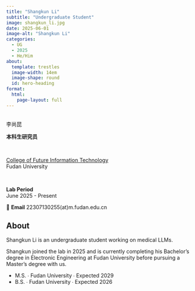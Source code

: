 ```yaml
---
title: "Shangkun Li"
subtitle: "Undergraduate Student"
image: shangkun_li.jpg
date: 2025-06-01
image-alt: "Shangkun Li"
categories:
  - UG
  - 2025
  - He/Him
about:
  template: trestles
  image-width: 14em
  image-shape: round
  id: hero-heading
format:
  html:
    page-layout: full
---
```


::: {#hero-heading}

&nbsp;
<div class="h1">李尚昆</div>

**本科生研究员**  

&nbsp;

[College of Future Information Technology](https://ercalt.fudan.edu.cn/)  
Fudan University

&nbsp;

**Lab Period**  
June 2025 - Present

📧 **Email** 22307130255(at)m.fudan.edu.cn

:::

## About

::: {.grid}

::: {.g-col-6 #about-me-1}

Shangkun Li is an undergraduate student working on medical LLMs.

:::

::: {.g-col-6 #about-me-2}

Shangkun joined the lab in 2025 and is currently completing his Bachelor's degree in Electronic Engineering at Fudan University before pursuing a Master's degree with us.

<ul class="fa-ul">
   <li><span class="fa-li"><i class="fa-solid fa-graduation-cap"></i></span>M.S. ∙ Fudan University ∙ Expected 2029</li>
   <li><span class="fa-li"><i class="fa-solid fa-graduation-cap"></i></span>B.S. ∙ Fudan University ∙ Expected 2026</li>
</ul>

:::
:::


